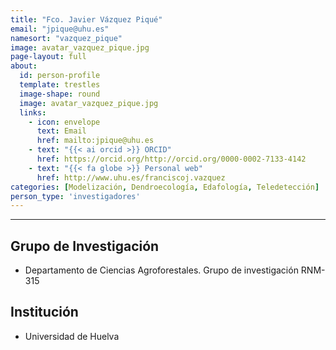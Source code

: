```yaml
---
title: "Fco. Javier Vázquez Piqué"
email: "jpique@uhu.es"  
namesort: "vazquez_pique"
image: avatar_vazquez_pique.jpg
page-layout: full
about: 
  id: person-profile
  template: trestles
  image-shape: round
  image: avatar_vazquez_pique.jpg
  links:
    - icon: envelope
      text: Email
      href: mailto:jpique@uhu.es
    - text: "{{< ai orcid >}} ORCID"
      href: https://orcid.org/http://orcid.org/0000-0002-7133-4142
    - text: "{{< fa globe >}} Personal web"
      href: http://www.uhu.es/franciscoj.vazquez
categories: [Modelización, Dendroecología, Edafología, Teledetección]
person_type: 'investigadores'
---
```

 
<hr>

:::{#person-profile}

## Grupo de Investigación
- Departamento de Ciencias Agroforestales. Grupo de investigación RNM-315

## Institución
- Universidad de Huelva

:::
